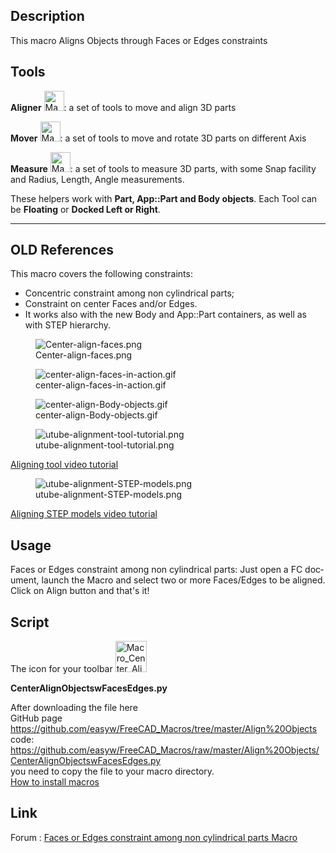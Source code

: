<languages/>

<div lang="en" dir="ltr" class="mw-content-ltr">
{{VeryImportantMessage|These tools are now included in the [[Manipulator Workbench|Manipulator Workbench]]. Install this workbench for the latest updates on these tools.}}
</div>

<div lang="en" dir="ltr" class="mw-content-ltr">
{{Macro
|Name=Center Faces of Parts
|Icon=Macro_Center_Align_Objects_with_Faces_or_Edges.svg
|Description=This macro Aligns Objects through Faces or Edges constraints. These tools are now included in the [https://github.com/easyw/Manipulator Manipulator Workbench]. Install this workbench for the latest updates on these tools.
|Author=easyw-fc
|Version=1.5.3
|Date=2017-10-01
|FCVersion=All
|Download=[https://wiki.freecad.org/images/e/ee/Macro_Center_Align_Objects_with_Faces_or_Edges.svg ToolBar Icon]<br/>[https://wiki.freecad.org/images/3/3d/Manipulator_Mover.svg Mover-icon]<br/>[https://wiki.freecad.org/images/1/10/Manipulator_Caliper.svg Caliper-icon]
}}
</div>

<div lang="en" dir="ltr" class="mw-content-ltr">
==Description==
</div>

<div lang="en" dir="ltr" class="mw-content-ltr">
This macro Aligns Objects through Faces or Edges constraints
</div>

{{Codeextralink|https://raw.githubusercontent.com/easyw/FreeCAD_Macros/master/Align%20Objects/CenterAlignObjectswFacesEdges.py}}

<div lang="en" dir="ltr" class="mw-content-ltr">
== Tools ==
</div>

<div lang="en" dir="ltr" class="mw-content-ltr">
'''Aligner''' [[File:Macro_Center_Align_Objects_with_Faces_or_Edges.svg|32px]]: a set of tools to move and align 3D parts
</div>

<div lang="en" dir="ltr" class="mw-content-ltr">
'''Mover'''  [[File:Manipulator_Mover.svg|32px]]:  a set of tools to move and rotate 3D parts on different Axis
</div>

<div lang="en" dir="ltr" class="mw-content-ltr">
'''Measure''' [[File:Manipulator_Caliper.svg|32px]]: a set of tools to measure 3D parts, with some Snap facility and Radius, Length, Angle measurements.
</div> 

<div lang="en" dir="ltr" class="mw-content-ltr">
These helpers work with '''Part, App::Part and Body objects'''.
Each Tool can be '''Floating''' or '''Docked Left or Right'''.
</div>

----

<div lang="en" dir="ltr" class="mw-content-ltr">
== OLD References ==
</div>

<div lang="en" dir="ltr" class="mw-content-ltr">
This macro covers the following constraints:
* Concentric constraint among non cylindrical parts;
* Constraint on center Faces and/or Edges.
* It works also with the new Body and App::Part containers, as well as with STEP hierarchy.
</div>

[[File:Center-align-faces.png ]]

[[File:center-align-faces-in-action.gif]]

[[File:center-align-Body-objects.gif]]

[[File:utube-alignment-tool-tutorial.png]]

<div lang="en" dir="ltr" class="mw-content-ltr">
[https://youtu.be/qzixT157jJU Aligning tool video tutorial]
</div>

[[File:utube-alignment-STEP-models.png]]

<div lang="en" dir="ltr" class="mw-content-ltr">
[https://youtu.be/aQcPqhlgHBU Aligning STEP models video tutorial]
</div>

<div lang="en" dir="ltr" class="mw-content-ltr">
==Usage==
</div>

<div lang="en" dir="ltr" class="mw-content-ltr">
Faces or Edges constraint among non cylindrical parts: Just open a FC document, launch the Macro and select two or more Faces/Edges to be aligned. Click on Align button and that's it!
</div> 

<div lang="en" dir="ltr" class="mw-content-ltr">
==Script==
</div>

<div lang="en" dir="ltr" class="mw-content-ltr">
The icon for your toolbar [[File:Macro_Center_Align_Objects_with_Faces_or_Edges.png|50px|link=https://wiki.freecad.org/File:Macro_Center_Align_Objects_with_Faces_or_Edges.svg]]
</div>

'''CenterAlignObjectswFacesEdges.py'''

<div lang="en" dir="ltr" class="mw-content-ltr">
After downloading the file here<br />
GitHub page
<br />
https://github.com/easyw/FreeCAD_Macros/tree/master/Align%20Objects
<br />
code:
<br />
https://github.com/easyw/FreeCAD_Macros/raw/master/Align%20Objects/CenterAlignObjectswFacesEdges.py
<br />
you need to copy the file to your macro directory.
<br />
[[How to install macros|How to install macros]]
</div>

<div lang="en" dir="ltr" class="mw-content-ltr">
==Link==
</div>

<div lang="en" dir="ltr" class="mw-content-ltr">
Forum :  [https://forum.freecad.org/viewtopic.php?f=22&t=18655 Faces or Edges constraint among non cylindrical parts Macro]
</div>